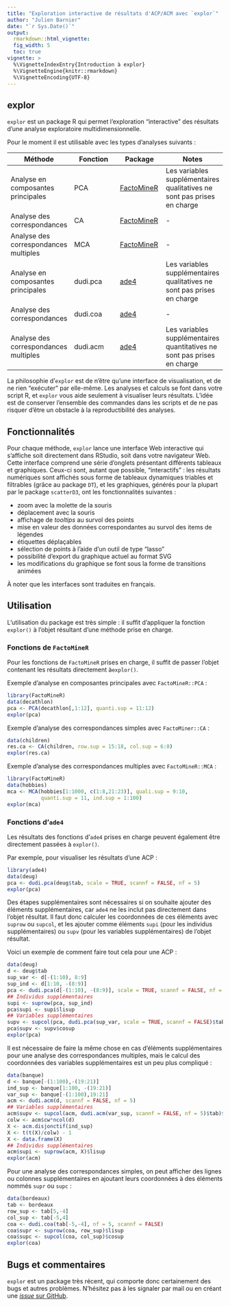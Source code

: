 ```yaml
---
title: "Exploration interactive de résultats d'ACP/ACM avec `explor`"
author: "Julien Barnier"
date: "`r Sys.Date()`"
output: 
  rmarkdown::html_vignette:
  fig_width: 5
  toc: true
vignette: >
  %\VignetteIndexEntry{Introduction à explor}
  %\VignetteEngine{knitr::rmarkdown}
  %\VignetteEncoding{UTF-8}
---
```

  
  
## explor

`explor` est un package R qui permet l'exploration "interactive" des résultats d'une analyse exploratoire multidimensionnelle.

Pour le moment il est utilisable avec les types d'analyses suivants :

Méthode | Fonction  | Package | Notes
------------- | ------------- | ---------- | --------
Analyse en composantes principales  | PCA  | [FactoMineR](http://factominer.free.fr/) | Les variables supplémentaires qualitatives ne sont pas prises en charge
Analyse des correspondances  | CA  | [FactoMineR](http://factominer.free.fr/) | -
Analyse des correspondances multiples  | MCA  | [FactoMineR](http://factominer.free.fr/) | -
Analyse en composantes principales | dudi.pca  | [ade4](https://cran.r-project.org/package=ade4) | Les variables supplémentaires qualitatives ne sont pas prises en charge
Analyse des correspondances   | dudi.coa  | [ade4](https://cran.r-project.org/package=ade4)  | -
Analyse des correspondances multiples   | dudi.acm  | [ade4](https://cran.r-project.org/package=ade4) | Les variables supplémentaires quantitatives ne sont pas prises en charge


La philosophie d'`explor` est de n'être qu'une interface de visualisation, et de ne rien "exécuter" par elle-même. Les analyses et calculs se font dans votre script R, et `explor` vous aide seulement à visualiser leurs résultats. L'idée est de conserver l'ensemble des commandes dans les scripts et de ne pas risquer d'être un obstacle à la reproductibilité des analyses.

## Fonctionnalités

Pour chaque méthode, `explor` lance une interface Web interactive qui s'affiche soit directement dans RStudio, soit dans votre navigateur Web. Cette interface comprend une série d'onglets présentant différents tableaux et graphiques. Ceux-ci sont, autant que possible, "interactifs" : les résultats numériques sont affichés sous forme de tableaux dynamiques triables et filtrables (grâce au package `DT`), et les graphiques, générés pour la plupart par le package `scatterD3`, ont les fonctionnalités suivantes :

- zoom avec la molette de la souris
- déplacement avec la souris
- affichage de *tooltips* au survol des points
- mise en valeur des données correspondantes au survol des items de légendes
- étiquettes déplaçables
- sélection de points à l'aide d'un outil de type "lasso"
- possibilité d'export du graphique actuel au format SVG
- les modifications du graphique se font sous la forme de transitions animées

À noter que les interfaces sont traduites en français.


## Utilisation

L'utilisation du package est très simple : il suffit d'appliquer la fonction `explor()` à l'objet résultant d'une méthode prise en charge.

### Fonctions de `FactoMineR`

Pour les fonctions de `FactoMineR`  prises en charge, il suffit de passer l'objet contenant les résultats directement à`explor()`.

Exemple d'analyse en composantes principales avec `FactoMineR::PCA` :

```r
library(FactoMineR)
data(decathlon)
pca <- PCA(decathlon[,1:12], quanti.sup = 11:12)
explor(pca)
```

Exemple d'analyse des correspondances simples avec `FactoMiner::CA` :

```r
data(children)
res.ca <- CA(children, row.sup = 15:18, col.sup = 6:8)
explor(res.ca)
```

Exemple d'analyse des correspondances multiples avec `FactoMineR::MCA` :

```r
library(FactoMineR)
data(hobbies)
mca <- MCA(hobbies[1:1000, c(1:8,21:23)], quali.sup = 9:10, 
           quanti.sup = 11, ind.sup = 1:100)
explor(mca)
```

### Fonctions d'`ade4` 

Les résultats des fonctions d'`ade4` prises en charge peuvent également être directement passées à `explor()`.

Par exemple, pour visualiser les résultats d'une ACP :

```r
library(ade4)
data(deug)
pca <- dudi.pca(deug$tab, scale = TRUE, scannf = FALSE, nf = 5)
explor(pca)
```

Des étapes supplémentaires sont nécessaires si on souhaite ajouter des éléments supplémentaires, car `ade4` ne les inclut pas directement dans l'objet résultat. Il faut donc calculer les coordonnées de ces éléments avec `suprow` ou `supcol`, et les ajouter comme éléments `supi` (pour les individus supplémentaires) ou `supv` (pour les variables supplémentaires) de l'objet résultat.

Voici un exemple de comment faire tout cela pour une ACP :

```r
data(deug)
d <- deug$tab
sup_var <- d[-(1:10), 8:9]
sup_ind <- d[1:10, -(8:9)]
pca <- dudi.pca(d[-(1:10), -(8:9)], scale = TRUE, scannf = FALSE, nf = 5)
## Individus supplémentaires
supi <- suprow(pca, sup_ind)
pca$supi <- supi$lisup
## Variables supplémentaires
supv <- supcol(pca, dudi.pca(sup_var, scale = TRUE, scannf = FALSE)$tab)
pca$supv <- supv$cosup
explor(pca)
```

Il est nécessaire de faire la même chose en cas d'éléments supplémentaires pour une analyse des correspondances multiples, mais le calcul des coordonnées des variables supplémentaires est un peu plus compliqué :

```r
data(banque)
d <- banque[-(1:100),-(19:21)]
ind_sup <- banque[1:100, -(19:21)]
var_sup <- banque[-(1:100),19:21]
acm <- dudi.acm(d, scannf = FALSE, nf = 5)
## Variables supplémentaires
acm$supv <- supcol(acm, dudi.acm(var_sup, scannf = FALSE, nf = 5)$tab)$cosup
colw <- acm$cw*ncol(d)
X <- acm.disjonctif(ind_sup)
X <- t(t(X)/colw) - 1
X <- data.frame(X)
## Individus supplémentaires
acm$supi <- suprow(acm, X)$lisup
explor(acm)
```

Pour une analyse des correspondances simples, on peut afficher des lignes ou colonnes supplémentaires en ajoutant leurs coordonnées à des éléments nommés `supr` ou `supc` :

```r
data(bordeaux)
tab <- bordeaux
row_sup <- tab[5,-4]
col_sup <- tab[-5,4]
coa <- dudi.coa(tab[-5,-4], nf = 5, scannf = FALSE)
coa$supr <- suprow(coa, row_sup)$lisup
coa$supc <- supcol(coa, col_sup)$cosup
explor(coa)
```



## Bugs et commentaires

`explor` est un package très récent, qui comporte donc certainement des bugs et autres problèmes. N'hésitez pas à les signaler par mail ou en créant une [*issue* sur GitHub](https://github.com/juba/explor/issues).

